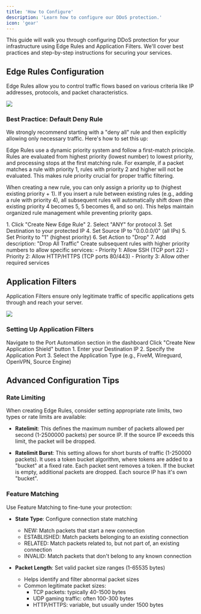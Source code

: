 ```yaml
---
title: 'How to Configure'
description: 'Learn how to configure our DDoS protection.'
icon: 'gear'
---
```


This guide will walk you through configuring DDoS protection for your infrastructure using Edge Rules and Application Filters. We'll cover best practices and step-by-step instructions for securing your services.

## Edge Rules Configuration

Edge Rules allow you to control traffic flows based on various criteria like IP addresses, protocols, and packet characteristics.

<Frame caption="Edge Rules management interface showing existing rules and their priorities">
  <img src="https://images.guardv.net/Shield_Panel_Edge_Rules.png" />
</Frame>

### Best Practice: Default Deny Rule

We strongly recommend starting with a "deny all" rule and then explicitly allowing only necessary traffic. Here's how to set this up:

<Note>
  Edge Rules use a dynamic priority system and follow a first-match principle. Rules are evaluated from highest priority (lowest number) 
  to lowest priority, and processing stops at the first matching rule. For example, if a packet matches a rule with priority 1, rules with 
  priority 2 and higher will not be evaluated. This makes rule priority crucial for proper traffic filtering.
  
  When creating a new rule, you can only assign a priority up to (highest existing priority + 1). If you insert a rule between existing 
  rules (e.g., adding a rule with priority 4), all subsequent rules will automatically shift down (the existing priority 4 becomes 5, 
  5 becomes 6, and so on). This helps maintain organized rule management while preventing priority gaps.
</Note>

<Steps>
  <Step title="Create Default Deny Rule">
    1. Click "Create New Edge Rule"
    2. Select "ANY" for protocol
    3. Set Destination to your protected IP
    4. Set Source IP to "0.0.0.0/0" (all IPs)
    5. Set Priority to "1" (highest priority)
    6. Set Action to "Drop"
    7. Add description: "Drop All Traffic"
  </Step>
  <Step title="Allow Specific Services">
    Create subsequent rules with higher priority numbers to allow specific services:
    - Priority 1: Allow SSH (TCP port 22)
    - Priority 2: Allow HTTP/HTTPS (TCP ports 80/443)
    - Priority 3: Allow other required services
  </Step>
</Steps>

## Application Filters

Application Filters ensure only legitimate traffic of specific applications gets through and reach your server. 

<Frame caption="Application Filter configuration showing FiveM game server protection">
  <img src="https://images.guardv.net/Shield_Panel_Port_Automation.png" />
</Frame>

### Setting Up Application Filters

<Steps>
  <Step title="Access Port Automation">
    Navigate to the Port Automation section in the dashboard
  </Step>
  <Step title="Create New Application Shield">
    Click "Create New Application Shield" button
  </Step>
  <Step title="Configure Application Settings">
    1. Enter your Destination IP
    2. Specify the Application Port
    3. Select the Application Type (e.g., FiveM, Wireguard, OpenVPN, Source Engine)
  </Step>
</Steps>

## Advanced Configuration Tips

### Rate Limiting

When creating Edge Rules, consider setting appropriate rate limits, two types or rate limits are available:

- **Ratelimit**: This defines the maximum number of packets allowed per second (1-2500000 packets) per source IP. If the source IP exceeds this limit, the packet will be dropped.

- **Ratelimit Burst**: This setting allows for short bursts of traffic (1-250000 packets). It uses a token bucket algorithm, where tokens are added to a "bucket" at a fixed rate. Each packet sent removes a token. If the bucket is empty, additional packets are dropped. Each source IP has it's own "bucket".

### Feature Matching

Use Feature Matching to fine-tune your protection:
- **State Type**: Configure connection state matching
  - NEW: Match packets that start a new connection
  - ESTABLISHED: Match packets belonging to an existing connection
  - RELATED: Match packets related to, but not part of, an existing connection
  - INVALID: Match packets that don't belong to any known connection

- **Packet Length**: Set valid packet size ranges (1-65535 bytes)
  - Helps identify and filter abnormal packet sizes
  - Common legitimate packet sizes:
    - TCP packets: typically 40-1500 bytes
    - UDP gaming traffic: often 100-300 bytes
    - HTTP/HTTPS: variable, but usually under 1500 bytes


